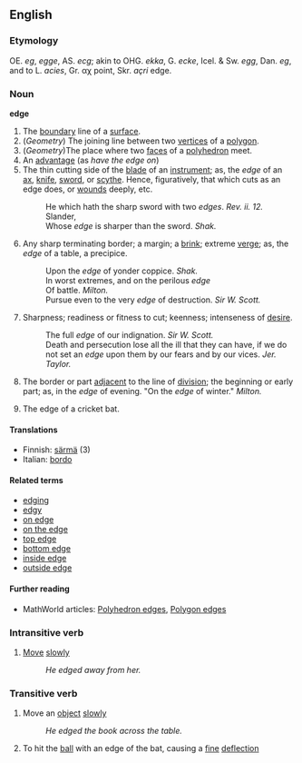 ==English==

===Etymology===
OE. ''eg'',
''egge'', AS. ''ecg''; akin to OHG. ''ekka'', G.
''ecke'', Icel. & Sw. ''egg'', Dan. ''eg'', and to L.
''acies'', Gr. &alpha;&chi;<!-- need to double-check; was 'akh` --> point, Skr. ''a&ccedil;ri''
edge.

===Noun===
'''edge'''

#The [[boundary]] line of a [[surface]].
#(''Geometry'') The joining line between two [[vertex|vertices]] of a [[polygon]].
#(''Geometry'')The place where two [[face]]s of a [[polyhedron]] meet.
#An [[advantage]] (as ''have the edge on'')
# The thin cutting side of the [[blade]] of an [[instrument]]; as, the ''edge'' of an [[ax]], [[knife]], [[sword]], or [[scythe]]. Hence, figuratively, that which cuts as an edge does, or [[wound]]s deeply, etc.
#:He which hath the sharp sword with two ''edges''. ''Rev. ii. 12.''
#:Slander,<BR> Whose ''edge'' is sharper than the sword. ''Shak.''
# Any sharp terminating border; a margin; a [[brink]]; extreme [[verge]]; as, the ''edge'' of a table, a precipice.
#:Upon the ''edge'' of yonder coppice. ''Shak.''
#:In worst extremes, and on the perilous ''edge''<BR> Of battle. ''Milton.''
#:Pursue even to the very ''edge'' of destruction. ''Sir W. Scott.''
# Sharpness; readiness or fitness to cut; keenness; intenseness of [[desire]].
#:The full ''edge'' of our indignation. ''Sir W. Scott.''
#:Death and persecution lose all the ill that they can have, if we do not set an ''edge'' upon them by our fears and by our vices. ''Jer. Taylor.''
# The border or part [[adjacent]] to the line of [[division]]; the beginning or early part; as, in the ''edge'' of evening. "On the ''edge'' of winter."  ''Milton.''
# {{Cricket}} The edge of a cricket bat.

====Translations====

*Finnish: [[särmä]] (3)
*Italian: [[bordo]]

====Related terms====
*[[edging]]
*[[edgy]]
*[[on edge]]
*[[on the edge]]
*[[top edge]]
*[[bottom edge]]
*[[inside edge]]
*[[outside edge]]

====Further reading====
*MathWorld articles: [http://mathworld.wolfram.com/PolyhedronEdge.html Polyhedron edges], [http://mathworld.wolfram.com/PolygonEdge.html Polygon edges]

===Intransitive verb===
#[[Move]] [[slowly]]
#:''He edged away from her.''

===Transitive verb===
#Move an [[object]] [[slowly]]
#:''He edged the book across the table.''
#{{Cricket}} To hit the [[ball]] with an edge of the bat, causing a [[fine]] [[deflection]]